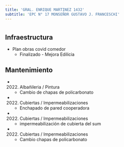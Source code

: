 ```yaml
---
title: 'GRAL. ENRIQUE MARTINEZ 1432'
subtitle: 'EPC N° 17 MONSEÑOR GUSTAVO J. FRANCESCHI'
---
```


#
## Infraestructura

* Plan obras covid comedor 
    + Finalizado - Mejora Edilicia 


## Mantenimiento

*  (2022) Albañileria / Pintura 
    + Cambio de chapas de policarbonato

*  (2022) Cubiertas / Impermeabilizaciones 
    + Enchapado de pared cooperadora

*  (2022) Cubiertas / Impermeabilizaciones 
    + impermeabilización de cubierta del sum

*  (2022) Cubiertas / Impermeabilizaciones 
    + Cambio chapas de policarbonato







